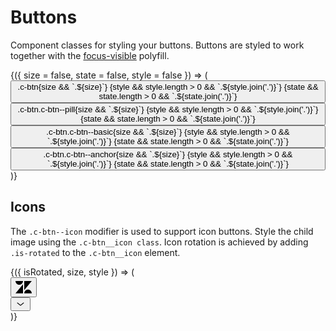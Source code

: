 
<Meta title="Components/Buttons" />

# Buttons

Component classes for styling your buttons. Buttons are styled to work
together with the
[focus-visible](https://www.npmjs.com/package/focus-visible) polyfill.

<Canvas>
  <Story
    name="Types"
    argTypes={{
      size: {
        control: {
          type: 'inline-radio'
        },
        options: [undefined, 'c-btn--sm', 'c-btn--lg']
      },
      state: {
        control: {
          type: 'inline-check'
        },
        options: ['is-hovered', 'is-active', 'is-focused', 'is-disabled']
      },
      style: {
        control: {
          type: 'inline-check'
        },
        options: ['c-btn--primary', 'c-btn--danger', 'c-btn--full']
      }
    }}
  >
    {({ size = false, state = false, style = false }) => (
      <div class="container">
        <div class="row align-items-center">
          <div class="col u-mt">
            <button class={`c-btn ${size} ${style && style.join(' ')} ${state && state.join(' ')}`}>
              .c-btn{size && `.${size}`}
              {style && style.length > 0 && `.${style.join('.')}`}
              {state && state.length > 0 && `.${state.join('.')}`}
            </button>
          </div>
          <div class="col u-mt">
            <button
              class={`c-btn c-btn--pill ${size} ${style && style.join(' ')} ${
                state && state.join(' ')
              }`}
            >
              .c-btn.c-btn--pill{size && `.${size}`}
              {style && style.length > 0 && `.${style.join('.')}`}
              {state && state.length > 0 && `.${state.join('.')}`}
            </button>
          </div>
          <div class="col u-mt">
            <button
              class={`c-btn c-btn--basic ${size} ${style && style.join(' ')} ${
                state && state.join(' ')
              }`}
            >
              .c-btn.c-btn--basic{size && `.${size}`}
              {style && style.length > 0 && `.${style.join('.')}`}
              {state && state.length > 0 && `.${state.join('.')}`}
            </button>
          </div>
          <div class="col u-mt">
            <button
              class={`c-btn c-btn--anchor ${size} ${style && style.join(' ')} ${
                state && state.join(' ')
              }`}
            >
              .c-btn.c-btn--anchor{size && `.${size}`}
              {style && style.length > 0 && `.${style.join('.')}`}
              {state && state.length > 0 && `.${state.join('.')}`}
            </button>
          </div>
        </div>
      </div>
    )}
  </Story>
</Canvas>

## Icons

The `.c-btn--icon` modifier is used to support icon buttons. Style the child
image using the `.c-btn__icon class`. Icon rotation is achieved by adding
`.is-rotated` to the `.c-btn__icon` element.

<Canvas>
  <Story
    name="Icons"
    argTypes={{
      isRotated: {
        name: 'is-rotated',
        control: { type: 'boolean' }
      },
      size: {
        control: {
          type: 'inline-radio'
        },
        options: [undefined, 'c-btn--sm', 'c-btn--lg']
      },
      style: {
        control: {
          type: 'inline-check'
        },
        options: ['c-btn--pill', 'c-btn--basic', 'c-btn--primary', 'c-btn--danger']
      }
    }}
  >
    {({ isRotated, size, style }) => (
      <div class="container">
        <div class="row align-items-center">
          <div class="col u-mt">
            <button class={`c-btn c-btn--icon ${size} ${style && style.join(' ')}`}>
              <svg
                class={`c-btn__icon ${isRotated && 'is-rotated'}`}
                xmlns="http://www.w3.org/2000/svg"
                width="26"
                height="26"
                focusable="false"
                viewBox="0 0 26 26"
              >
                <path
                  fill="currentColor"
                  d="M12 8.2v14.5H0zM12 3c0 3.3-2.7 6-6 6S0 6.3 0 3h12zm2 19.7c0-3.3 2.7-6 6-6s6 2.7 6 6H14zm0-5.2V3h12z"
                />
              </svg>
            </button>
          </div>
          <div class="col u-mt">
            <button class={`c-btn c-btn--icon ${size} ${style && style.join(' ')}`}>
              <svg
                class={`c-btn__icon ${isRotated && 'is-rotated'}`}
                xmlns="http://www.w3.org/2000/svg"
                width="16"
                height="16"
                focusable="false"
                viewBox="0 0 16 16"
              >
                <path
                  fill="currentColor"
                  d="M12.688 5.61a.5.5 0 0 1 .69.718l-.066.062-5 4a.5.5 0 0 1-.542.054l-.082-.054-5-4a.5.5 0 0 1 .55-.83l.074.05L8 9.359l4.688-3.75z"
                ></path>
              </svg>
            </button>
          </div>
        </div>
      </div>
    )}
  </Story>
</Canvas>
